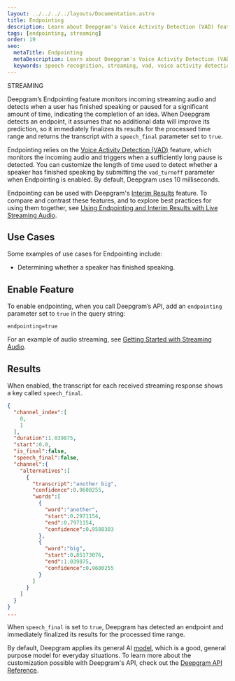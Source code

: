 ---
layout: ../../../../layouts/Documentation.astro
title: Endpointing
description: Learn about Deepgram's Voice Activity Detection (VAD) feature, which detects pauses in submitted audio. Used when the Endpointing feature is enabled for streaming audio.
tags: [endpointing, streaming]
order: 19
seo:
  metaTitle: Endpointing
  metaDescription: Learn about Deepgram's Voice Activity Detection (VAD) feature, which detects pauses in submitted audio. Used when the Endpointing feature is enabled for streaming audio.
  keywords: speech recognition, streaming, vad, voice activity detection, endpointing, pause, speech_final
---

<div class="badge">STREAMING</div>

Deepgram’s Endpointing feature monitors incoming streaming audio and detects when a user has finished speaking or paused for a significant amount of time, indicating the completion of an idea. When Deepgram detects an endpoint, it assumes that no additional data will improve its prediction, so it immediately finalizes its results for the processed time range and returns the transcript with a `speech_final` parameter set to `true`.

Endpointing relies on the [Voice Activity Detection (VAD)](/documentation/features/voice-activity-detection/) feature, which monitors the incoming audio and triggers when a sufficiently long pause is detected. You can customize the length of time used to detect whether a speaker has finished speaking by submitting the `vad_turnoff` parameter when Endpointing is enabled. By default, Deepgram uses 10 milliseconds.

<Alert type="info">

Endpointing can be used with Deepgram's [Interim Results](/documentation/features/interim-results/) feature. To compare and contrast these features, and to explore best practices for using them together, see [Using Endpointing and Interim Results with Live Streaming Audio](/documentation/guides/understand-endpointing-interim-results/).

</Alert>

## Use Cases

Some examples of use cases for Endpointing include:

- Determining whether a speaker has finished speaking.

## Enable Feature

To enable endpointing, when you call Deepgram’s API, add an `endpointing` parameter set to `true` in the query string:

`endpointing=true`

For an example of audio streaming, see [Getting Started with Streaming Audio](/documentation/getting-started/streaming/).

## Results

When enabled, the transcript for each received streaming response shows a key called `speech_final`.

```json
{
  "channel_index":[
    0,
    1
  ],
  "duration":1.039875,
  "start":0.0,
  "is_final":false,
  "speech_final":false,
  "channel":{
    "alternatives":[
      {
        "transcript":"another big",
        "confidence":0.9600255,
        "words":[
          {
            "word":"another",
            "start":0.2971154,
            "end":0.7971154,
            "confidence":0.9588303
          },
          {
            "word":"big",
            "start":0.85173076,
            "end":1.039875,
            "confidence":0.9600255
          }
        ]
      }
    ]
  }
}
...
```

When `speech_final` is set to `true`, Deepgram has detected an endpoint and immediately finalized its results for the processed time range.

<Alert type="info">

By default, Deepgram applies its general AI [model](/api-reference/#model-str), which is a good, general purpose model for everyday situations. To learn more about the customization possible with Deepgram's API, check out the [Deepgram API Reference](/api-reference/).

</Alert>
